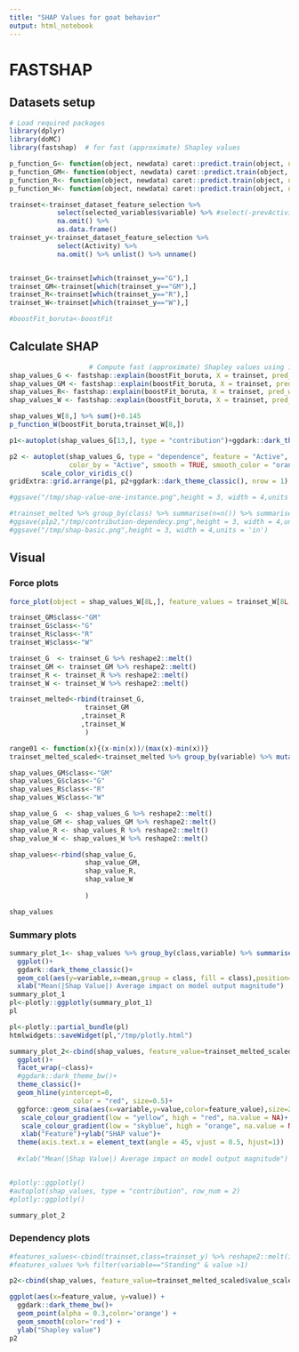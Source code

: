 ```yaml
---
title: "SHAP Values for goat behavior"
output: html_notebook
---
```

# FASTSHAP

## Datasets setup
```r
# Load required packages
library(dplyr)
library(doMC)
library(fastshap)  # for fast (approximate) Shapley values

p_function_G<- function(object, newdata) caret::predict.train(object, newdata = newdata, type = "prob")[,"G"]
p_function_GM<- function(object, newdata) caret::predict.train(object, newdata = newdata, type = "prob")[,"GM"]
p_function_R<- function(object, newdata) caret::predict.train(object, newdata = newdata, type = "prob")[,"R"]
p_function_W<- function(object, newdata) caret::predict.train(object, newdata = newdata, type = "prob")[,"W"]

trainset<-trainset_dataset_feature_selection %>% 
            select(selected_variables$variable) %>% #select(-prevActivity1,-prevActivity2,-prevActivity3) %>%
            na.omit() %>% 
            as.data.frame()
trainset_y<-trainset_dataset_feature_selection %>% 
            select(Activity) %>%
            na.omit() %>% unlist() %>% unname()


trainset_G<-trainset[which(trainset_y=="G"),]
trainset_GM<-trainset[which(trainset_y=="GM"),]
trainset_R<-trainset[which(trainset_y=="R"),]
trainset_W<-trainset[which(trainset_y=="W"),]

#boostFit_boruta<-boostFit
```

## Calculate SHAP

```r
                    # Compute fast (approximate) Shapley values using 10 Monte Carlo repetitions
shap_values_G <- fastshap::explain(boostFit_boruta, X = trainset, pred_wrapper = p_function_G, nsim = 50,newdata=trainset_G)
shap_values_GM <- fastshap::explain(boostFit_boruta, X = trainset, pred_wrapper = p_function_GM, nsim = 50,newdata=trainset_GM)
shap_values_R<- fastshap::explain(boostFit_boruta, X = trainset, pred_wrapper = p_function_R, nsim = 50,newdata=trainset_R)
shap_values_W <- fastshap::explain(boostFit_boruta, X = trainset, pred_wrapper = p_function_W, nsim = 50,newdata=trainset_W,adjust=TRUE)

shap_values_W[8,] %>% sum()+0.145
p_function_W(boostFit_boruta,trainset_W[8,])

p1<-autoplot(shap_values_G[13,], type = "contribution")+ggdark::dark_theme_classic()

p2 <- autoplot(shap_values_G, type = "dependence", feature = "Active", X = trainset_G, alpha = 0.5,
               color_by = "Active", smooth = TRUE, smooth_color = "orange") +
        scale_color_viridis_c()
gridExtra::grid.arrange(p1, p2+ggdark::dark_theme_classic(), nrow = 1)

#ggsave("/tmp/shap-value-one-instance.png",height = 3, width = 4,units = 'in')

#trainset_melted %>% group_by(class) %>% summarise(n=n()) %>% summarise(class=class,percent=n/sum(n))
#ggsave(p1p2,"/tmp/contribution-dependecy.png",height = 3, width = 4,units = 'in')
#ggsave("/tmp/shap-basic.png",height = 3, width = 4,units = 'in')

```
## Visual
### Force plots
```r
force_plot(object = shap_values_W[8L,], feature_values = trainset_W[8L, ], display = "html",baseline = 0.14) 
```

```r
trainset_GM$class<-"GM"
trainset_G$class<-"G"
trainset_R$class<-"R"
trainset_W$class<-"W"

trainset_G  <- trainset_G %>% reshape2::melt() 
trainset_GM <- trainset_GM %>% reshape2::melt() 
trainset_R <- trainset_R %>% reshape2::melt() 
trainset_W <- trainset_W %>% reshape2::melt() 

trainset_melted<-rbind(trainset_G,
                   trainset_GM
                  ,trainset_R
                  ,trainset_W
                   )

range01 <- function(x){(x-min(x))/(max(x)-min(x))}
trainset_melted_scaled<-trainset_melted %>% group_by(variable) %>% mutate(value_scale=range01(value))
```


```r
shap_values_GM$class<-"GM"
shap_values_G$class<-"G"
shap_values_R$class<-"R"
shap_values_W$class<-"W"

shap_value_G  <- shap_values_G %>% reshape2::melt() 
shap_value_GM <- shap_values_GM %>% reshape2::melt() 
shap_value_R <- shap_values_R %>% reshape2::melt() 
shap_value_W <- shap_values_W %>% reshape2::melt() 

shap_values<-rbind(shap_value_G,
                   shap_value_GM,
                   shap_value_R,
                   shap_value_W
                   
                   )

shap_values
```


### Summary plots
```r
summary_plot_1<- shap_values %>% group_by(class,variable) %>% summarise(mean=mean(abs(value))) %>% arrange(desc(mean)) %>%
  ggplot()+
  ggdark::dark_theme_classic()+
  geom_col(aes(y=variable,x=mean,group = class, fill = class),position="stack")+
  xlab("Mean(|Shap Value|) Average impact on model output magnitude")
summary_plot_1
pl<-plotly::ggplotly(summary_plot_1)
pl

pl<-plotly::partial_bundle(pl)
htmlwidgets::saveWidget(pl,"/tmp/plotly.html")
```

```r


summary_plot_2<-cbind(shap_values, feature_value=trainset_melted_scaled$value_scale) %>% # filter(class=="GM") %>%
  ggplot()+
  facet_wrap(~class)+
  #ggdark::dark_theme_bw()+
  theme_classic()+
  geom_hline(yintercept=0, 
                color = "red", size=0.5)+
  ggforce::geom_sina(aes(x=variable,y=value,color=feature_value),size=2.2,bins=4,alpha=0.9,shape=15)+
   scale_colour_gradient(low = "yellow", high = "red", na.value = NA)+
   scale_colour_gradient(low = "skyblue", high = "orange", na.value = NA)+
   xlab("Feature")+ylab("SHAP value")+
  theme(axis.text.x = element_text(angle = 45, vjust = 0.5, hjust=1))
  
  #xlab("Mean(|Shap Value|) Average impact on model output magnitude")


#plotly::ggplotly()
#autoplot(shap_values, type = "contribution", row_num = 2)
#plotly::ggplotly()

summary_plot_2
```

### Dependency plots

```r
#features_values<-cbind(trainset,class=trainset_y) %>% reshape2::melt(id.vars="class")
#features_values %>% filter(variable=="Standing" & value >1)

p2<-cbind(shap_values, feature_value=trainset_melted_scaled$value_scale)  %>% filter(variable=="Active",class=="R" ) %>%

ggplot(aes(x=feature_value, y=value)) +
  ggdark::dark_theme_bw()+
  geom_point(alpha = 0.3,color='orange') +
  geom_smooth(color='red') +
  ylab("Shapley value")
p2
```
